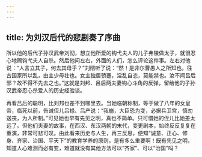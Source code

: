 ```yaml
---
---
---
```

title: 为刘汉后代的悲剧奏了序曲
---




所以他的后代子孙汉武帝刘彻，想立他所爱的钩弋夫人的儿子弗陵做太子，就很忍心地赐钩弋夫人自杀。然后他问左右，外面的人们，怎么评论这件事。左右对他说：“人言立其子，何去其母乎？”刘彻听了说：“然！是非尔曹愚人之所知也。往古国家所以乱，由主少母壮也。女主独居骄蹇，淫乱自恣，莫能禁也。汝不闻吕后邪？故不得不先去之也。”这就是刘邦、吕后两夫妻钩心斗角的反弹，留给他的子孙汉武帝忍心杀爱人的历史经验谈。

再看吕后的聪明，比刘邦也差不到哪里去。当她临朝称制，等于做了八年的女皇帝，临死以前，告诫侄儿吕禄、吕产说：“我崩，大臣恐为变，必据兵卫宫，慎勿送丧，为人所制。”可见她也早有先见之明，真也不简单。只可惜她的侄儿比她差太远了。但他们夫妻的故事，在西汉、东汉两朝的末代，变更剧本，始终反反复复在重演，非常可悲可叹。由此看来历史与人生，再三反思，便知“诚意、正心、修身、齐家、治国、平天下”的教育学养的原则，是有多么重要啊！既有先见之明，知道人心难测而必有变，难道就没有其他方法可以“齐家”、可以“治国”吗？